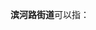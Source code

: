 '''滨河路街道'''可以指：
{{PRC admin/disambig|37/02/85/006/000|62/03/02/001/000}}
{{disambig|cat=五字乡级行政区划-街道名消歧义}}